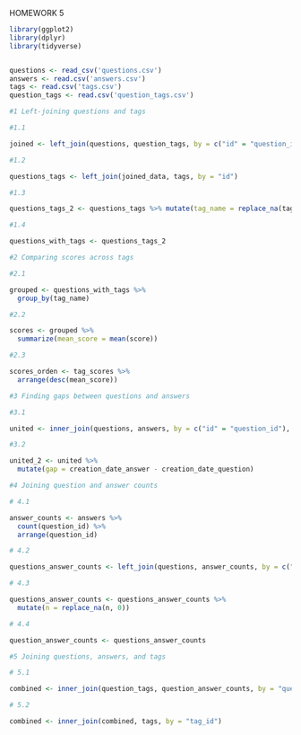 
HOMEWORK 5

```{r}

library(ggplot2)
library(dplyr)
library(tidyverse)


questions <- read_csv('questions.csv')
answers <- read.csv('answers.csv')
tags <- read.csv('tags.csv')
question_tags <- read.csv('question_tags.csv')

#1 Left-joining questions and tags

#1.1

joined <- left_join(questions, question_tags, by = c("id" = "question_id"))

#1.2

questions_tags <- left_join(joined_data, tags, by = "id")

#1.3

questions_tags_2 <- questions_tags %>% mutate(tag_name = replace_na(tag_name, "only-r"))

#1.4

questions_with_tags <- questions_tags_2

#2 Comparing scores across tags

#2.1

grouped <- questions_with_tags %>%
  group_by(tag_name)

#2.2

scores <- grouped %>%
  summarize(mean_score = mean(score))

#2.3

scores_orden <- tag_scores %>%
  arrange(desc(mean_score))

#3 Finding gaps between questions and answers

#3.1

united <- inner_join(questions, answers, by = c("id" = "question_id"), suffix = c("_question", "_answer"))

#3.2

united_2 <- united %>%
  mutate(gap = creation_date_answer - creation_date_question)

#4 Joining question and answer counts

# 4.1

answer_counts <- answers %>%
  count(question_id) %>%
  arrange(question_id)

# 4.2

questions_answer_counts <- left_join(questions, answer_counts, by = c("id" = "question_id"))

# 4.3

questions_answer_counts <- questions_answer_counts %>%
  mutate(n = replace_na(n, 0))

# 4.4

question_answer_counts <- questions_answer_counts

#5 Joining questions, answers, and tags

# 5.1

combined <- inner_join(question_tags, question_answer_counts, by = "question_id")

# 5.2

combined <- inner_join(combined, tags, by = "tag_id")


```

